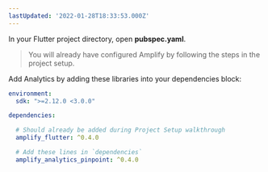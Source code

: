 ```yaml
---
lastUpdated: '2022-01-28T18:33:53.000Z'
---
```

In your Flutter project directory, open **pubspec.yaml**.  

> You will already have configured Amplify by following the steps in the project setup. 

Add Analytics by adding these libraries into your dependencies block: 

```yaml 
environment:
  sdk: ">=2.12.0 <3.0.0"

dependencies:

  # Should already be added during Project Setup walkthrough 
  amplify_flutter: ^0.4.0

  # Add these lines in `dependencies` 
  amplify_analytics_pinpoint: ^0.4.0
```
